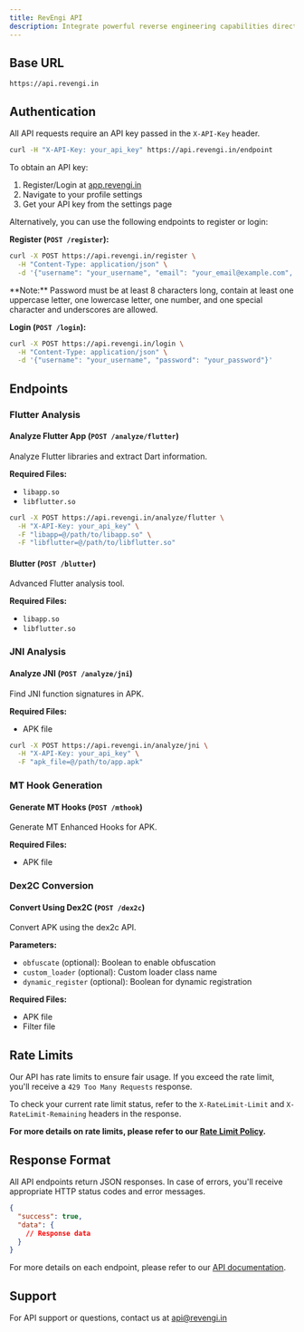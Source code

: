 ```yaml
---
title: RevEngi API
description: Integrate powerful reverse engineering capabilities directly into your applications with our REST API. RevEngi provides a comprehensive set of endpoints for Flutter analysis, JNI analysis, and more.
---
```



## Base URL
```
https://api.revengi.in
```

## Authentication

All API requests require an API key passed in the `X-API-Key` header.

```bash
curl -H "X-API-Key: your_api_key" https://api.revengi.in/endpoint
```

To obtain an API key:

1. Register/Login at [app.revengi.in](https://app.revengi.in)
2. Navigate to your profile settings
3. Get your API key from the settings page

Alternatively, you can use the following endpoints to register or login:

**Register (`POST /register`):**
```bash
curl -X POST https://api.revengi.in/register \
  -H "Content-Type: application/json" \
  -d '{"username": "your_username", "email": "your_email@example.com", "password": "your_password"}'
```

<Callout type="warn">
  **Note:** Password must be at least 8 characters long, contain at least one uppercase letter, one lowercase letter, one number, and one special character and underscores are allowed.
</Callout>

**Login (`POST /login`):**
```bash
curl -X POST https://api.revengi.in/login \
  -H "Content-Type: application/json" \
  -d '{"username": "your_username", "password": "your_password"}'
```


## Endpoints

### Flutter Analysis

#### Analyze Flutter App (`POST /analyze/flutter`)
Analyze Flutter libraries and extract Dart information.

**Required Files:**
- `libapp.so`
- `libflutter.so`

```bash
curl -X POST https://api.revengi.in/analyze/flutter \
  -H "X-API-Key: your_api_key" \
  -F "libapp=@/path/to/libapp.so" \
  -F "libflutter=@/path/to/libflutter.so"
```

#### Blutter (`POST /blutter`)
Advanced Flutter analysis tool.

**Required Files:**
- `libapp.so`
- `libflutter.so`

### JNI Analysis

#### Analyze JNI (`POST /analyze/jni`)
Find JNI function signatures in APK.

**Required Files:**
- APK file

```bash
curl -X POST https://api.revengi.in/analyze/jni \
  -H "X-API-Key: your_api_key" \
  -F "apk_file=@/path/to/app.apk"
```

### MT Hook Generation

#### Generate MT Hooks (`POST /mthook`)
Generate MT Enhanced Hooks for APK.

**Required Files:**
- APK file

### Dex2C Conversion

#### Convert Using Dex2C (`POST /dex2c`)
Convert APK using the dex2c API.

**Parameters:**
- `obfuscate` (optional): Boolean to enable obfuscation
- `custom_loader` (optional): Custom loader class name
- `dynamic_register` (optional): Boolean for dynamic registration

**Required Files:**
- APK file
- Filter file

## Rate Limits

Our API has rate limits to ensure fair usage. If you exceed the rate limit, you'll receive a `429 Too Many Requests` response.

To check your current rate limit status, refer to the `X-RateLimit-Limit` and `X-RateLimit-Remaining` headers in the response.

**For more details on rate limits, please refer to our [Rate Limit Policy](https://api.revengi.in/rate-limits).**

## Response Format

All API endpoints return JSON responses. In case of errors, you'll receive appropriate HTTP status codes and error messages.

```json
{
  "success": true,
  "data": {
    // Response data
  }
}
```

For more details on each endpoint, please refer to our [API documentation](https://api.revengi.in/docs).

## Support

For API support or questions, contact us at api@revengi.in